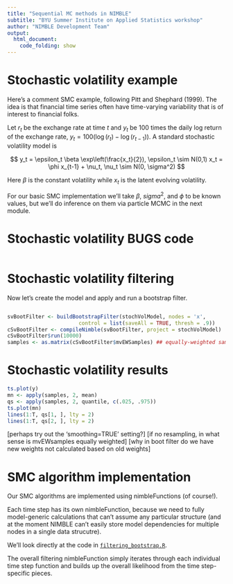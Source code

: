 ```yaml
---
title: "Sequential MC methods in NIMBLE"
subtitle: "BYU Summer Institute on Applied Statistics workshop"
author: "NIMBLE Development Team"
output:
  html_document:
    code_folding: show
---
```


# Stochastic volatility example

Here's a comment SMC example, following Pitt and Shephard (1999). The idea is that financial time series often have time-varying variability that is of interest to financial folks.

Let $r_t$ be the exchange rate at time $t$ and $y_t$ be 100 times the daily log return of the exchange rate, $y_t = 100 (\log(r_t) - \log(r_{t-1}))$. A standard stochastic volatility model is

$$
y_t = \epsilon_t \beta \exp\left(\frac{x_t}{2}), \epsilon_t \sim N(0,1)
x_t = \phi x_{t-1} + \nu_t, \nu_t \sim N(0, \sigma^2)
$$

Here $\beta$ is the constant volatility while $x_t$ is the latent evolving volatility. 

For our basic SMC implementation we'll take $\beta$, $sigma^2$, and $\phi$ to be known values, but we'll do inference on them via particle MCMC in the next module.

# Stochastic volatility BUGS code

```r
```

# Stochastic volatility filtering

Now let's create the model and apply and run a bootstrap filter.

```r
```

```r
svBootFilter <- buildBootstrapFilter(stochVolModel, nodes = 'x',
                       control = list(saveAll = TRUE, thresh = .9))
cSvBootFilter <- compileNimble(svBootFilter, project = stochVolModel)
cSvBootFilter$run(10000)
samples <- as.matrix(cSvBootFilter$mvEWSamples) ## equally-weighted samples from filtering distribution
```

# Stochastic volatility results

```r
ts.plot(y)
mn <- apply(samples, 2, mean)
qs <- apply(samples, 2, quantile, c(.025, .975))
ts.plot(mn)
lines(1:T, qs[1, ], lty = 2)
lines(1:T, qs[2, ], lty = 2)
```

[perhaps try out the 'smoothing=TRUE' setting?]
[if no resampling, in what sense is mvEWsamples equally weighted]
[why in boot filter do we have new weights not calculated based on old weights]

# SMC algorithm implementation

Our SMC algorithms are implemented using nimbleFunctions (of course!).

Each time step has its own nimbleFunction, because we need to fully model-generic calculations that can't assume any particular structure (and at the moment NIMBLE can't easily store model dependencies for multiple nodes in a single data strucutre).

We'll look directly at the code in [`filtering_bootstrap.R`](modules/filtering_bootstrap.R).

The overall filtering nimbleFunction simply iterates through each individual time step function and builds up the overall likelihood from the time step-specific pieces.
